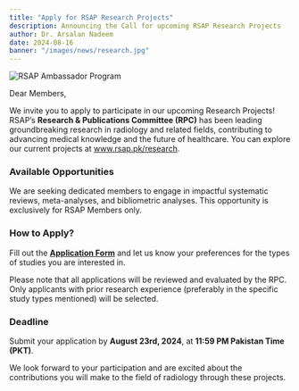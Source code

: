 ```yaml
---
title: "Apply for RSAP Research Projects"
description: Announcing the Call for upcoming RSAP Research Projects
author: Dr. Arsalan Nadeem
date: 2024-08-16
banner: "/images/news/research.jpg"
---
```


![RSAP Ambassador Program](https://www.rsap.pk/images/news/research.jpg)

Dear Members,

We invite you to apply to participate in our upcoming Research Projects! RSAP’s **Research & Publications Committee (RPC)** has been leading groundbreaking research in radiology and related fields, contributing to advancing medical knowledge and the future of healthcare. You can explore our current projects at www.rsap.pk/research.

### Available Opportunities
We are seeking dedicated members to engage in impactful systematic reviews, meta-analyses, and bibliometric analyses. This opportunity is exclusively for RSAP Members only.

### How to Apply?
Fill out the [**Application Form**](https://forms.gle/55yfEYs3F1LEcMeY8) and let us know your preferences for the types of studies you are interested in.

Please note that all applications will be reviewed and evaluated by the RPC. Only applicants with prior research experience (preferably in the specific study types mentioned) will be selected.

### Deadline
Submit your application by **August 23rd, 2024**, at **11:59 PM Pakistan Time (PKT)**.

We look forward to your participation and are excited about the contributions you will make to the field of radiology through these projects.